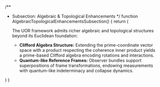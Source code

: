 
/**
 * Subsection: Algebraic & Topological Enhancements
 */
function AlgebraicTopologicalEnhancementsSubsection() {
  return (
    <SubsectionTemplate metadata={algebraicEnhancements}>
      <p>
        The UOR framework admits richer algebraic and topological structures beyond
        its Euclidean foundation:
      </p>
      <ul>
        <li>
          <strong>Clifford Algebra Structure:</strong> Extending the prime-coordinate
          vector space with a product respecting the coherence inner product yields
          a prime-based Clifford algebra encoding rotations and interactions.
        </li>
        <li>
          <strong>Quantum-like Reference Frames:</strong> Observer bundles support
          superpositions of frame transformations, endowing measurements with
          quantum-like indeterminacy and collapse dynamics.
        </li>
      </ul>
    </SubsectionTemplate>
  )
}
